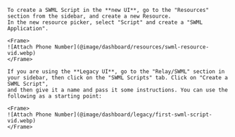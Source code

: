 <Tabs groupId="newVlegacyUI">

<TabItem value="newui" label="New Dashboard">

    To create a SWML Script in the **new UI**, go to the "Resources" section from the sidebar, and create a new Resource.
    In the new resource picker, select "Script" and create a "SWML Application".

    <Frame>
    ![Attach Phone Number](@image/dashboard/resources/swml-resource-vid.webp)
    </Frame>

</TabItem>

<TabItem value="legacyui" label="Legacy Dashboard">

    If you are using the **Legacy UI**, go to the "Relay/SWML" section in your sidebar, then click on the "SWML Scripts" tab. Click on "Create a SWML Script", 
    and then give it a name and pass it some instructions. You can use the following as a starting point:

    <Frame>
    ![Attach Phone Number](@image/dashboard/legacy/first-swml-script-vid.webp)
    </Frame>

</TabItem>
</Tabs>